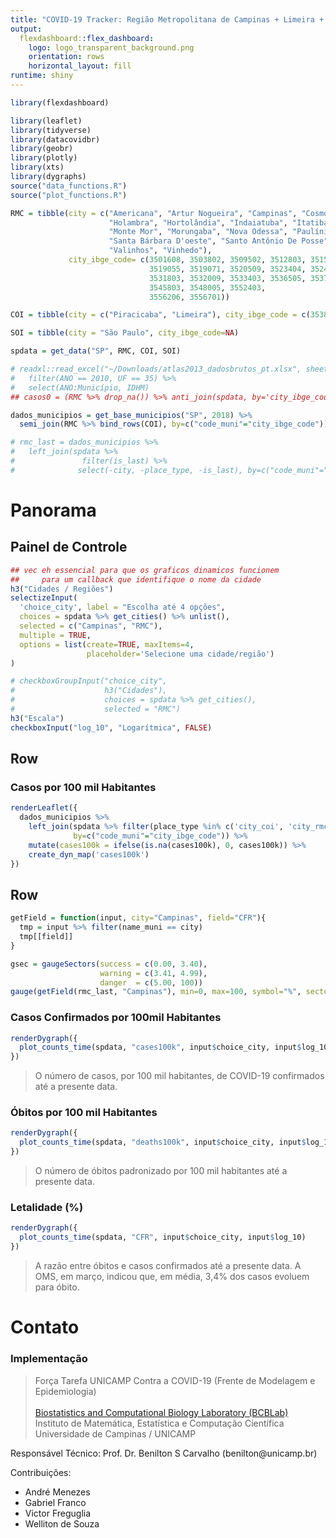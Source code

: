 ```yaml
---
title: "COVID-19 Tracker: Região Metropolitana de Campinas + Limeira + Piracicaba"
output: 
  flexdashboard::flex_dashboard:
    logo: logo_transparent_background.png
    orientation: rows
    horizontal_layout: fill
runtime: shiny
---
```


```r
library(flexdashboard)
```

```r
library(leaflet)
library(tidyverse)
library(datacovidbr)
library(geobr)
library(plotly)
library(xts)
library(dygraphs)
source("data_functions.R")
source("plot_functions.R")

RMC = tibble(city = c("Americana", "Artur Nogueira", "Campinas", "Cosmópolis", "Engenheiro Coelho",
                      "Holambra", "Hortolândia", "Indaiatuba", "Itatiba", "Jaguariúna",
                      "Monte Mor", "Morungaba", "Nova Odessa", "Paulínia", "Pedreira",
                      "Santa Bárbara D'oeste", "Santo Antônio De Posse", "Sumaré",
                      "Valinhos", "Vinhedo"),
             city_ibge_code= c(3501608, 3503802, 3509502, 3512803, 3515152,
                               3519055, 3519071, 3520509, 3523404, 3524709,
                               3531803, 3532009, 3533403, 3536505, 3537107,
                               3545803, 3548005, 3552403,
                               3556206, 3556701))

COI = tibble(city = c("Piracicaba", "Limeira"), city_ibge_code = c(3538709, 3526902))

SOI = tibble(city = "São Paulo", city_ibge_code=NA)

spdata = get_data("SP", RMC, COI, SOI)

# readxl::read_excel("~/Downloads/atlas2013_dadosbrutos_pt.xlsx", sheet=2) %>%
#   filter(ANO == 2010, UF == 35) %>% 
#   select(ANO:Município, IDHM)
## casos0 = (RMC %>% drop_na()) %>% anti_join(spdata, by='city_ibge_code')

dados_municipios = get_base_municipios("SP", 2018) %>% 
  semi_join(RMC %>% bind_rows(COI), by=c("code_muni"="city_ibge_code"))

# rmc_last = dados_municipios %>%
#   left_join(spdata %>%
#               filter(is_last) %>% 
#              select(-city, -place_type, -is_last), by=c("code_muni"="city_ibge_code"))
```


Panorama
==============================================


Painel de Controle {.sidebar}
-----------------------------------------------------------------------

```r
## vec eh essencial para que os graficos dinamicos funcionem
##     para um callback que identifique o nome da cidade
h3("Cidades / Regiões")
selectizeInput(
  'choice_city', label = "Escolha até 4 opções",
  choices = spdata %>% get_cities() %>% unlist(),
  selected = c("Campinas", "RMC"),
  multiple = TRUE,
  options = list(create=TRUE, maxItems=4,
                 placeholder='Selecione uma cidade/região')
)

# checkboxGroupInput("choice_city",
#                    h3("Cidades"),
#                    choices = spdata %>% get_cities(),
#                    selected = "RMC")
h3("Escala")
checkboxInput("log_10", "Logarítmica", FALSE)
```

Row
-----------------------------------------------------------------------

### Casos por 100 mil Habitantes

```r
renderLeaflet({
  dados_municipios %>%
    left_join(spdata %>% filter(place_type %in% c('city_coi', 'city_rmc'), is_last),
              by=c("code_muni"="city_ibge_code")) %>%
    mutate(cases100k = ifelse(is.na(cases100k), 0, cases100k)) %>% 
    create_dyn_map('cases100k')
})
```

Row
-----------------------------------------------------------------------

<!-- ### Taxa de Fatalidade: Campinas (Ref. OMS = 3.4%) -->

```r
getField = function(input, city="Campinas", field="CFR"){
  tmp = input %>% filter(name_muni == city)
  tmp[[field]]
}

gsec = gaugeSectors(success = c(0.00, 3.40),
                    warning = c(3.41, 4.99),
                    danger  = c(5.00, 100))
gauge(getField(rmc_last, "Campinas"), min=0, max=100, symbol="%", sectors = gsec)
```

### Casos Confirmados por 100mil Habitantes

```r
renderDygraph({
  plot_counts_time(spdata, "cases100k", input$choice_city, input$log_10)
})
```


> O número de casos, por 100 mil habitantes, de COVID-19 confirmados até a presente data.

### Óbitos por 100 mil Habitantes

```r
renderDygraph({
  plot_counts_time(spdata, "deaths100k", input$choice_city, input$log_10)
})
```

> O número de óbitos padronizado por 100 mil habitantes até a presente data.

### Letalidade (%)

```r
renderDygraph({
  plot_counts_time(spdata, "CFR", input$choice_city, input$log_10)
})
```

> A razão entre óbitos e casos confirmados até a presente data. A OMS, em março, indicou que, em média, 3,4% dos casos evoluem para óbito.

Contato
==============================================

### Implementação

>Força Tarefa UNICAMP Contra a COVID-19 (Frente de Modelagem e Epidemiologia)<br/><br/>
>[Biostatistics and Computational Biology Laboratory (BCBLab)](https://www.bcblab.org)<br/>
>Instituto de Matemática, Estatística e Computação Científica<br/>
>Universidade de Campinas / UNICAMP<br/>


Responsável Técnico: Prof. Dr. Benilton S Carvalho (benilton@unicamp.br)

Contribuições:

  - André Menezes
  - Gabriel Franco
  - Victor Freguglia
  - Welliton de Souza